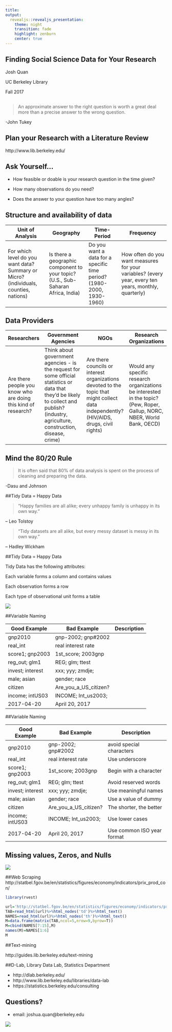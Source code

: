 ```yaml
---
title: 
output:
  revealjs::revealjs_presentation:
    theme: night
    transition: fade
    highlight: zenburn
    center: true
---
```




## Finding Social Science Data for Your Research {data-background="data1.jpg"}

Josh Quan

UC Berkeley Library 

Fall 2017



##

> An approximate answer to the right question is worth a
great deal more than a precise answer to the wrong
question.

-John Tukey



## Plan your Research with a Literature Review 

http://www.lib.berkeley.edu/


## Ask Yourself...


- How feasible or doable is your research question in the time given? 

- How many observations do you need? 

- Does the answer to your question have too many angles? 


		


## Structure and availability of data



| Unit of Analysis                                                                       	| Geography                                                                          	| Time-Period                                                             	| Frequency                                                                                              	|
|----------------------------------------------------------------------------------------	|------------------------------------------------------------------------------------	|-------------------------------------------------------------------------	|--------------------------------------------------------------------------------------------------------	|
| For which level do you want data?  Summary or Micro?  (individuals, counties, nations) 	| Is there a geographic  component to your topic?  (U.S., Sub-Saharan Africa, India) 	| Do you want a data for a  specific time period?  (1980-2000, 1930-1960) 	| How often do you want measures  for your variables?  (every year, every ten years, monthly, quarterly) 	|


## Data Providers

| Researchers                                                    	| Government Agencies                                                                                                                                                                       	| NGOs                                                                                                                                     	| Research Organizations                                                                                                   	|
|----------------------------------------------------------------	|-------------------------------------------------------------------------------------------------------------------------------------------------------------------------------------------	|------------------------------------------------------------------------------------------------------------------------------------------	|--------------------------------------------------------------------------------------------------------------------------	|
| Are there people you know who are doing this kind of research? 	| Think about government agencies - is the request for some official statistics or data that they'd be likely to collect and publish? (industry, agriculture, construction, disease, crime) 	| Are there councils or interest organizations devoted to the topic that might collect data independently? (HIV/AIDS, drugs, civil rights) 	| Would any specific research organizations be interested in the topic? (Pew, Roper, Gallup, NORC, NBER, World Bank, OECD) 	|



<!--##Library Research Guides

http://guides.lib.berkeley.edu/all-guides
-->

## Mind the 80/20 Rule

> It is often said that 80% of data analysis is spent on the process of cleaning and preparing the data. 


-Dasu and Johnson

##Tidy Data = Happy Data

> “Happy families are all alike; every unhappy family is unhappy in its own way.” 


– Leo Tolstoy


> “Tidy datasets are all alike, but every messy dataset is messy in its own way.” 


– Hadley Wickham

##Tidy Data = Happy Data

Tidy Data has the following attributes:

Each variable forms a column and contains values

Each observation forms a row

Each type of observational unit forms a table

![](tidy.png)

##Variable Naming

|Good Example   | Bad Example   | Description  |
|---|---|---|
|gnp2010   |gnp-2002; gnp#2002    |   |
|real_int    |real interest rate    |  |
| score1; gnp2003   | 1st_score; 2003gnp  |    |
|reg_out; glm1    | REG; glm; ttest   |   |
| invest; interest  | xxx; yyy; zmdje;   |    |
|male; asian    | gender; race   | |
| citizen   | Are_you_a_US_citizen?   |   |
| income; intUS03   | INCOME; Int_us2003;   |    |
| 2017-04-20   |April 20, 2017   |   |

##Variable Naming

|Good Example   | Bad Example   | Description  |
|---|---|---|
|gnp2010   |gnp-2002; gnp#2002    | avoid special characters  |
|real_int    |real interest rate    |Use underscore   |
| score1; gnp2003   | 1st_score; 2003gnp  | Begin with a character   |
|reg_out; glm1    | REG; glm; ttest   | Avoid reserved words  |
| invest; interest  | xxx; yyy; zmdje;   |Use meaningful names    |
|male; asian    | gender; race   | Use a value of dummy   |
| citizen   | Are_you_a_US_citizen?   | The shorter, the better   |
| income; intUS03   | INCOME; Int_us2003;   | Use lower cases   |
| 2017-04-20   |April 20, 2017   | Use common ISO year format  |

## Missing values, Zeros, and Nulls

![](nulls.png)

##Web Scraping
http://statbel.fgov.be/en/statistics/figures/economy/indicators/prix_prod_con/

```r
library(rvest)
```


```r
url='http://statbel.fgov.be/en/statistics/figures/economy/indicators/prix_prod_con/'
TAB=read_html(url)%>%html_nodes('td')%>%html_text()
NAMES=read_html(url)%>%html_nodes('th')%>%html_text()
M=data.frame(matrix(TAB,ncol=5,nrow=9,byrow=T))
M=cbind(NAMES[7:15],M)
names(M)=NAMES[1:6]
M
```

##Text-mining

http://guides.lib.berkeley.edu/text-mining

##D-Lab, Library Data Lab, Statistics Department

- http://dlab.berkeley.edu/
- http://www.lib.berkeley.edu/libraries/data-lab
- https://statistics.berkeley.edu/consulting


## Questions?

- email: joshua.quan@berkeley.edu

![](giphy.gif)


